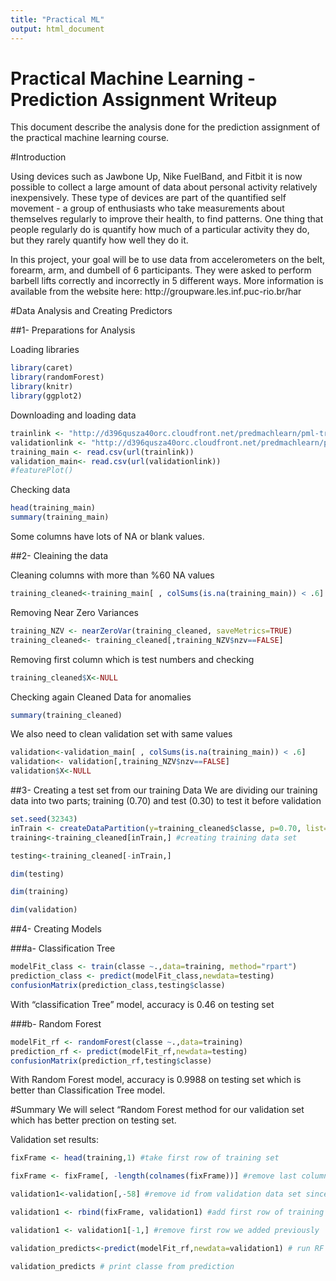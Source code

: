 ---
title: "Practical ML"
output: html_document
---
Practical Machine Learning - Prediction Assignment Writeup
========================================================
This document describe the analysis done for the prediction assignment of the practical machine learning course.

#Introduction

Using devices such as Jawbone Up, Nike FuelBand, and Fitbit it is now possible to collect a large amount of data about personal activity relatively inexpensively. These type of devices are part of the quantified self movement - a group of enthusiasts who take measurements about themselves regularly to improve their health, to find patterns. One thing that people regularly do is quantify how much of a particular activity they do, but they rarely quantify how well they do it.

In this project, your goal will be to use data from accelerometers on the belt, forearm, arm, and dumbell of 6 participants. They were asked to perform barbell lifts correctly and incorrectly in 5 different ways. More information is available from the website here: http://groupware.les.inf.puc-rio.br/har 

#Data Analysis and Creating Predictors

##1- Preparations for Analysis

Loading libraries
```{r ,echo=TRUE, message=FALSE,warning=FALSE,results='hide'}
library(caret)
library(randomForest)
library(knitr)
library(ggplot2)
```

Downloading and loading data
```{r ,echo=TRUE}
trainlink <- "http://d396qusza40orc.cloudfront.net/predmachlearn/pml-training.csv"
validationlink <- "http://d396qusza40orc.cloudfront.net/predmachlearn/pml-testing.csv"
training_main <- read.csv(url(trainlink))
validation_main<- read.csv(url(validationlink))
#featurePlot()
```

Checking data
```{r ,echo=TRUE, message=FALSE,warning=FALSE,results='hide'}
head(training_main)
summary(training_main) 
```
Some columns have lots of NA or blank values.

##2- Cleaining the data

Cleaning columns with more than %60 NA values

```{r ,echo=TRUE}
training_cleaned<-training_main[ , colSums(is.na(training_main)) < .6] #We are creating new variables cleaning unnecessarry NA Values
```
Removing Near Zero Variances

```{r ,echo=TRUE}
training_NZV <- nearZeroVar(training_cleaned, saveMetrics=TRUE)
training_cleaned<- training_cleaned[,training_NZV$nzv==FALSE]
```
Removing first column which is test numbers and checking 

```{r ,echo=TRUE}
training_cleaned$X<-NULL
```
Checking again Cleaned Data for anomalies

```{r ,echo=TRUE, message=FALSE,warning=FALSE,results='hide'}
summary(training_cleaned)

```
We also need to clean validation set with same values

```{r ,echo=TRUE}
validation<-validation_main[ , colSums(is.na(training_main)) < .6]
validation<- validation[,training_NZV$nzv==FALSE]
validation$X<-NULL
```


##3- Creating a test set from our training Data
We are dividing our training data into two parts; training (0.70) and test (0.30) to test it before validation

```{r ,echo=TRUE}
set.seed(32343)
inTrain <- createDataPartition(y=training_cleaned$classe, p=0.70, list=FALSE)
training<-training_cleaned[inTrain,] #creating training data set

testing<-training_cleaned[-inTrain,]

dim(testing)

```
```{r ,echo=TRUE}
dim(training)

```
```{r ,echo=TRUE}
dim(validation)

```

##4- Creating Models

###a-  Classification Tree

```{r ,echo=TRUE}
modelFit_class <- train(classe ~.,data=training, method="rpart")
prediction_class <- predict(modelFit_class,newdata=testing)
confusionMatrix(prediction_class,testing$classe)


```
With "classification Tree" model, accuracy is 0.46 on testing set


###b-  Random Forest


```{r ,echo=TRUE}
modelFit_rf <- randomForest(classe ~.,data=training)
prediction_rf <- predict(modelFit_rf,newdata=testing)
confusionMatrix(prediction_rf,testing$classe)

```
With Random Forest model, accuracy is 0.9988 on testing set which is better than Classification Tree model. 


#Summary
We will select "Random Forest method for our validation set which has better prection on testing set.

Validation set results:

```{r ,echo=TRUE}
fixFrame <- head(training,1) #take first row of training set

fixFrame <- fixFrame[, -length(colnames(fixFrame))] #remove last column (classe)

validation1<-validation[,-58] #remove id from validation data set since it is not needed for predict model. Now both have same amount of column

validation1 <- rbind(fixFrame, validation1) #add first row of training set to validation set, it somehow make column class same as testing and training sets

validation1 <- validation1[-1,] #remove first row we added previously

validation_predicts<-predict(modelFit_rf,newdata=validation1) # run RF method and it works well

validation_predicts # print classe from prediction

```